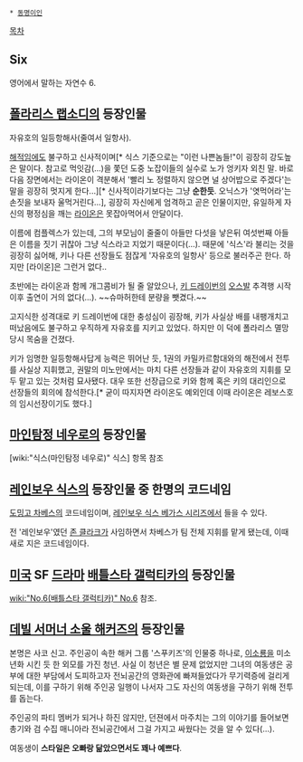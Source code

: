  * [[동명이인]]
[[목차]]
== Six ==
영어에서 말하는 자연수 6.

== [[폴라리스 랩소디]]의 등장인물 ==
자유호의 일등항해사(줄여서 일항사).

[[해적]]임에도 불구하고 신사적이며[* 식스 기준으로는 "이런 나쁜놈들!"이 굉장히 강도높은 말이다. 참고로 먹잇감(...)을 쫓던 도중 노잡이들의 실수로 노가 엉키자 외친 말. 바로 다음 장면에서는 라이온이 격분해서 '빨리 노 정렬하지 않으면 널 상어밥으로 주겠다'는 말을 굉장히 멋지게 한다...][* 신사적이라기보다는 그냥 '''순한듯'''. 오닉스가 '엿먹어라'는 손짓을 보내자 울먹거린다...], 굉장히 자신에게 엄격하고 곧은 인물이지만, 유일하게 자신의 평정심을 깨는 [[라이온]]은 못잡아먹어서 안달이다.

이름에 컴플렉스가 있는데, 그의 부모님이 줄줄이 아들만 다섯을 낳은뒤 여섯번째 아들은 이름을 짓기 귀찮아 그냥 식스라고 지었기 때문이다(…). 때문에 '식스'라 불리는 것을 굉장히 싫어해, 키나 다른 선장들도 점잖게 '자유호의 일항사' 등으로 불러주곤 한다. 하지만 [라이온]은 그런거 없다..

초반에는 라이온과 함께 개그콤비가 될 줄 알았으나, [[키 드레이번]]의 [[오스발]] 추격행 시작 이후 출연이 거의 없다(…). ~~슈마허한테 분량을 뺏겼다.~~

고지식한 성격대로 키 드레이번에 대한 충성심이 굉장해, 키가 사실상 배를 내팽개치고 떠났음에도 불구하고 우직하게 자유호를 지키고 있었다. 하지만 이 덕에 폴라리스 멸망 당시 목숨을 건졌다.

키가 임명한 일등항해사답게 능력은 뛰어난 듯, 1권의 카밀카르함대와의 해전에서 전투를 사실상 지휘했고, 권말의 미노만에서는 마치 다른 선장들과 같이 자유호의 지휘를 모두 맡고 있는 것처럼 묘사됐다. 대우 또한 선장급으로 키와 함께 혹은 키의 대리인으로 선장들의 회의에 참석한다.[* 굳이 따지자면 라이온도 예외인데 이때 라이온은 레보스호의 임시선장이기도 했다.]

== [[마인탐정 네우로]]의 등장인물 ==
[wiki:"식스(마인탐정 네우로)" 식스] 항목 참조

== [[레인보우 식스]]의 등장인물 중 한명의 코드네임 ==
[[도밍고 차베스]]의 코드네임이며, [[레인보우 식스 베가스 시리즈]]에서 들을 수 있다.

전 '레인보우'였던 [[존 클라크]]가 사임하면서 차베스가 팀 전체 지휘를 맡게 됐는데, 이때 새로 지은 코드네임이다.

== [[미국]] SF [[드라마]] [[배틀스타 갤럭티카]]의 등장인물 ==
[[wiki:"No.6(배틀스타 갤럭티카)" No.6]] 참조.

== [[데빌 서머너 소울 해커즈]]의 등장인물 ==

본명은 사코 신고. 주인공이 속한 해커 그룹 '스푸키즈'의 인물중 하나로, [[이소룡]]을 미소년화 시킨 듯 한 외모를 가진 청년. 사실 이 청년은 별 문제 없었지만 그녀의 여동생은 공부에 대한 부담에서 도피하고자 전뇌공간의 영화관에 빠져들었다가 무기력증에 걸리게 되는데, 이를 구하기 위해 주인공 일행이 나서자 그도 자신의 여동생을 구하기 위해 전투를 돕는다. 

주인공의 파티 멤버가 되거나 하진 않지만, 던젼에서 마주치는 그의 이야기를 들어보면 총기와 검 수집 매니아라 전뇌공간에서 그걸 가지고 싸웠다는 것을 알 수 있다(...).

여동생이 '''스타일은 오빠랑 닮았으면서도 꽤나 예쁘다'''.
